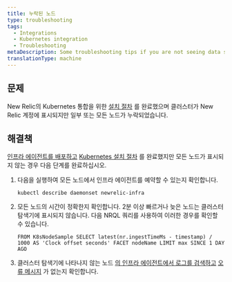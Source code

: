 ```yaml
---
title: 누락된 노드
type: troubleshooting
tags:
  - Integrations
  - Kubernetes integration
  - Troubleshooting
metaDescription: Some troubleshooting tips if you are not seeing data show up for your New Relic's Kubernetes integration.
translationType: machine
---
```


## 문제

New Relic의 Kubernetes 통합을 위한 [설치 절차](/docs/kubernetes-monitoring-integration#install) 를 완료했으며 클러스터가 New Relic 계정에 표시되지만 일부 또는 모든 노드가 누락되었습니다.

## 해결책

[인프라 에이전트를 배포하고](#install) [Kubernetes 설치 절차](/docs/kubernetes-monitoring-integration#install) 를 완료했지만 모든 노드가 표시되지 않는 경우 다음 단계를 완료하십시오.

1. 다음을 실행하여 모든 노드에서 인프라 에이전트를 예약할 수 있는지 확인합니다.

   ```
   kubectl describe daemonset newrelic-infra
   ```

2. 모든 노드의 시간이 정확한지 확인합니다. 2분 이상 빠르거나 늦은 노드는 클러스터 탐색기에 표시되지 않습니다. 다음 NRQL 쿼리를 사용하여 이러한 경우를 확인할 수 있습니다.

   ```
   FROM K8sNodeSample SELECT latest(nr.ingestTimeMs - timestamp) / 1000 AS 'Clock offset seconds' FACET nodeName LIMIT max SINCE 1 DAY AGO
   ```

3. 클러스터 탐색기에 나타나지 않는 노드 [의 인프라 에이전트에서 로그를 검색하고](/docs/integrations/kubernetes-integration/troubleshooting/get-logs-version) [오류 메시지](/docs/integrations/host-integrations/troubleshooting/kubernetes-integration-troubleshooting-error-messages) 가 없는지 확인합니다.